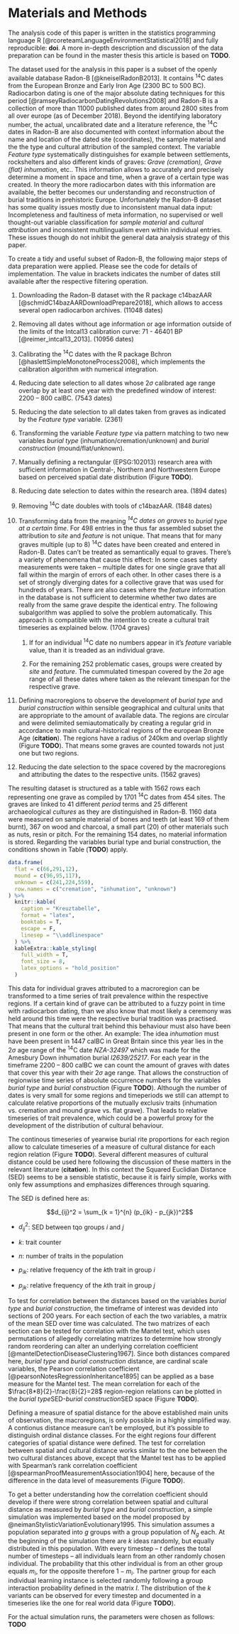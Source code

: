 # Materials and Methods {#materials-and-methods}

The analysis code of this paper is written in the statistics programming language R [@rcoreteamLanguageEnvironmentStatistical2018] and fully reproducible: **doi**. A more in-depth description and discussion of the data preparation can be found in the master thesis this article is based on **TODO**.

The dataset used for the analysis in this paper is a subset of the openly available database Radon-B [@kneiselRadonB2013]. It contains ^14^C dates from the European Bronze and Early Iron Age (2300 BC to 500 BC). Radiocarbon dating is one of the major absolute dating techniques for this period [@ramseyRadiocarbonDatingRevolutions2008] and Radon-B is a collection of more than 11000 published dates from around 2800 sites from all over europe (as of December 2018). Beyond the identifying laboratory number, the actual, uncalibrated date and a literature reference, the ^14^C dates in Radon-B are also documented with context information about the name and location of the dated site (coordinates), the sample material and the the type and cultural attribution of the sampled context. The variable *Feature type* systematically distinguishes for example between settlements, rockshelters and also different kinds of graves: *Grave (cremation), Grave (flat) inhumation*, etc.. This information allows to accurately and precisely determine a moment in space and time, when a grave of a certain type was created. In theory the more radiocarbon dates with this information are available, the better becomes our understanding and reconstruction of burial traditions in prehistoric Europe. Unfortunately the Radon-B dataset has some quality issues mostly due to inconsistent manual data input: Incompleteness and faultiness of meta information, no supervised or well thought-out variable classification for *sample material* and *cultural attribution* and inconsistent multilingualism even within individual entries. These issues though do not inhibit the general data analysis strategy of this paper.

To create a tidy and useful subset of Radon-B, the following major steps of data preparation were applied. Please see the code for details of implementation. The value in brackets indicates the number of dates still available after the respective filtering operation.

1. Downloading the Radon-B dataset with the R package c14bazAAR [@schmidC14bazAARDownloadPrepare2018], which allows to access several open radiocarbon archives. (11048 dates)

2. Removing all dates without age information or age information outside of the limits of the Intcal13 calibration curve: 71 - 46401 BP [@reimer_intcal13_2013]. (10956 dates)

3. Calibrating the ^14^C dates with the R package Bchron [@haslettSimpleMonotoneProcess2008], which implements the calibration algorithm with numerical integration.

4. Reducing date selection to all dates whose $2\sigma$ calibrated age range overlap by at least one year with the predefined window of interest: 2200 -- 800 calBC. (7543 dates)

5. Reducing the date selection to all dates taken from graves as indicated by the *Feature type* variable. (2361)

6. Transforming the variable *Feature type* via pattern matching to two new variables *burial type* (inhumation/cremation/unknown) and *burial construction* (mound/flat/unknown).

7. Manually defining a rectangular (EPSG:102013) research area with sufficient information in Central-, Northern and Northwestern Europe based on perceived spatial date distribution (Figure **TODO**).

8. Reducing date selection to dates within the research area. (1894 dates)

9. Removing ^14^C date doubles with tools of c14bazAAR. (1848 dates)

10. Transforming data from the meaning *^14^C dates on graves* to *burial type at a certain time*. For 498 entries in the thus far assembled subset the attribution to *site* and *feature* is not unique. That means that for many graves multiple (up to 8) ^14^C dates have been created and entered in Radon-B. Dates can't be treated as semantically equal to graves. There's a variety of phenomena that cause this effect: In some cases safety measurements were taken -- multiple dates for one single grave that all fall within the margin of errors of each other. In other cases there is a set of strongly diverging dates for a collective grave that was used for hundreds of years. There are also cases where the *feature* information in the database is not sufficient to determine whether two dates are really from the same grave despite the identical entry. The following subalgorithm was applied to solve the problem automatically. This approach is compatible with the intention to create a cultural trait timeseries as explained below. (1704 graves)

    1. If for an individual ^14^C date no numbers appear in it's *feature* variable value, than it is treaded as an individual grave.
    
    2. For the remaining 252 problematic cases, groups were created by *site* and *feature*. The cummulated timespan covered by the $2\sigma$ age range of all these dates where taken as the relevant timespan for the respective grave.

11. Defining macroregions to observe the development of *burial type* and *burial construction* within sensible geographical and cultural units that are appropriate to the amount of available data. The regions are circular and were delimited semiautomatically by creating a regular grid in accordance to main cultural-historical regions of the european Bronze Age (**citation**). The regions have a radius of 240km and overlap slightly (Figure **TODO**). That means some graves are counted towards not just one but two regions.

12. Reducing the date selection to the space covered by the macroregions and attributing the dates to the respective units. (1562 graves)

The resulting dataset is structured as a table with 1562 rows each representing one grave as compiled by 1701 ^14^C dates from 454 sites. The graves are linked to 41 different *period* terms and 25 different archaeological *cultures* as they are distinguished in Radon-B. 1160 data were measured on sample material of bones and teeth (at least 169 of them burnt), 367 on wood and charcoal, a small part (20) of other materials such as nuts, resin or pitch. For the remaining 154 dates, no material information is stored. Regarding the variables burial type and burial construction, the conditions shown in Table (**TODO**) apply. 

```r
data.frame(
  flat = c(66,291,12), 
  mound = c(96,95,117), 
  unknown = c(241,224,559),
  row.names = c("cremation", "inhumation", "unknown")
) %>% 
  knitr::kable(
    caption = "Kreuztabelle",
    format = "latex",
    booktabs = T,
    escape = F,
    linesep = "\\addlinespace"
  ) %>%
  kableExtra::kable_styling(
    full_width = T, 
    font_size = 8,
    latex_options = "hold_position"
  )
```

This data for individual graves attributed to a macroregion can be transformed to a time series of trait prevalence within the respective regions. If a certain kind of grave can be attributed to a fuzzy point in time with radiocarbon dating, than we also know that most likely a ceremony was held around this time were the respective burial tradition was practised. That means that the cultural trait behind this behaviour must also have been present in one form or the other. An example: The idea *inhumation* must have been present in 1447 calBC in Great Britain since this year lies in the $2\sigma$ age range of the ^14^C date *NZA-32497* which was made for the Amesbury Down inhumation burial *I2639/25217*. For each year in the timeframe 2200 -- 800 calBC we can count the amount of graves with dates that cover this year with their $2\sigma$ age range. That allows the construction of regionwise time series of absolute occurrence numbers for the variables *burial type* and *burial construction* (Figure **TODO**). Although the number of dates is very small for some regions and timeperiods we still can attempt to calculate relative proportions of the mutually exclusiv traits (inhumation vs. cremation and mound grave vs. flat grave). That leads to relative timeseries of trait prevalence, which could be a powerful proxy for the development of the distribution of cultural behaviour.

The continous timeseries of yearwise burial rite proportions for each region allow to calculate timeseries of a measure of cultural distance for each region relation (Figure **TODO**). Several different measures of cultural distance could be used here following the discussion of these matters in the relevant literature (**citation**). In this context the Squared Euclidian Distance (SED) seems to be a sensible statistic, because it is fairly simple, works with only few assumptions and emphasizes differences through squaring.

The SED is defined here as:

$$d_{ij}^2 = \sum_{k = 1}^{n} (p_{ik} - p_{jk})^2$$

- $d_{ij}^2$: SED between tqo groups $i$ and $j$

- $k$: trait counter 

- $n$: number of traits in the population

- $p_{ik}$: relative frequency of the $k$th trait in group $i$

- $p_{jk}$: relative frequency of the $k$th trait in group $j$

To test for correlation between the distances based on the variables *burial type* and *burial construction*, the timeframe of interest was devided into sections of 200 years. For each section of each the two variables, a matrix of the mean SED over time was calculated. The two matrizes of each section can be tested for correlation with the Mantel test, which uses permutations of allegedly correlating matrizes to determine how strongly random reordering can alter an underlying correlation coefficient [@mantelDetectionDiseaseClustering1967]. Since both distances compared here, *burial type* and *burial construction* distance, are cardinal scale variables, the Pearson correlation coefficient [@pearsonNotesRegressionInheritance1895] can be applied as a base measure for the Mantel test. The mean correlation for each of the $\frac{8*8}{2}-\frac{8}{2}=28$ region-region relations can be plotted in the *burial type*SED-*burial construction*SED space (Figure **TODO**).

Defining a measure of spatial distance for the above established main units of observation, the macroregions, is only possible in a highly simplified way. A contionus distance measure can't be employed, but it's possible to distinguish ordinal distance classes. For the eight regions four different categories of spatial distance were defined. The test for correlation between spatial and cultural distance works similar to the one between the two cultural distances above, except that the Mantel test has to be applied with Spearman's rank correlation coefficient [@spearmanProofMeasurementAssociation1904] here, because of the difference in the data level of measurements (Figure **TODO**). 

To get a better understanding how the correlation coefficient should develop if there were strong correlation between spatial and cultural distance as measured by *burial type* and *burial construction*, a simple simulation was implemented based on the model proposed by @neimanStylisticVariationEvolutionary1995. This simulation assumes a population separated into $g$ groups with a group population of $N_g$ each. At the beginning of the simulation there are $k$ ideas randomly, but equally distributed in this population. With every timestep -- $t$ defines the total number of timesteps -- all individuals learn from an other randomly chosen individual. The probability that this other individual is from an other group equals $m_i$, for the opposite therefore $1-m_i$. The partner group for each individual learning instance is selected randomly following a group interaction probability defined in the matrix $I$. The distribution of the $k$ variants can be observed for every timestep and documented in a timeseries like the one for real world data (Figure **TODO**).

For the actual simulation runs, the parameters were chosen as follows: **TODO**
